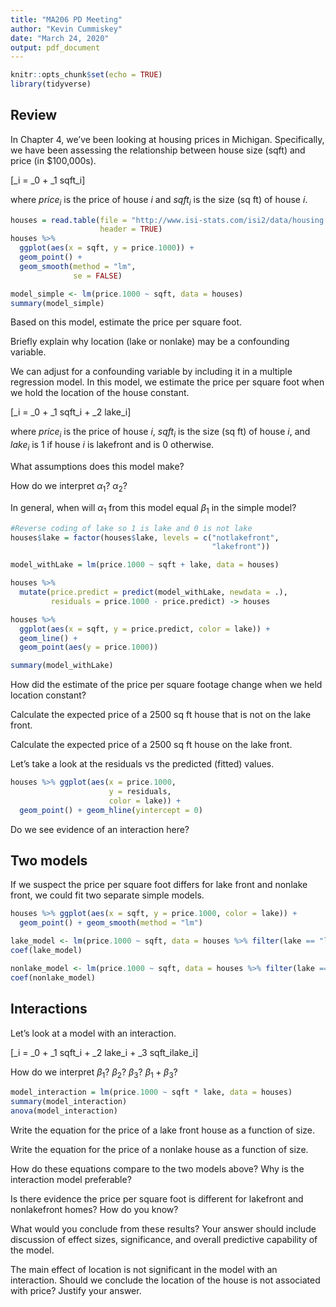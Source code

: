 ```yaml
---
title: "MA206 PD Meeting"
author: "Kevin Cummiskey"
date: "March 24, 2020"
output: pdf_document
---
```


```r
knitr::opts_chunk$set(echo = TRUE)
library(tidyverse)
```

## Review

In Chapter 4, we've been looking at housing prices in Michigan. Specifically, we have been assessing the relationship between house size (sqft) and price (in \$100,000s).

\[\hat{price}_i = \beta_0 + \beta_1 sqft_i\]

where $price_i$ is the price of house $i$ and $sqft_i$ is the size (sq ft) of house $i$. 

```r
houses = read.table(file = "http://www.isi-stats.com/isi2/data/housing.txt",
                    header = TRUE)
houses %>% 
  ggplot(aes(x = sqft, y = price.1000)) +
  geom_point() +
  geom_smooth(method = "lm",
              se = FALSE)

model_simple <- lm(price.1000 ~ sqft, data = houses)
summary(model_simple)
```

Based on this model, estimate the price per square foot. 

\vspace{0.25in}

Briefly explain why location (lake or nonlake) may be a confounding variable.

\vspace{0.75in}

We can adjust for a confounding variable by including it in a multiple regression model.  In this model, we estimate the price per square foot when we hold the location of the house constant.

\[\hat{price}_i = \alpha_0 + \alpha_1 sqft_i + \alpha_2 lake_i\]

where $price_i$ is the price of house $i$, $sqft_i$ is the size (sq ft) of house $i$, and $lake_i$ is 1 if house $i$ is lakefront and is 0 otherwise. 

What assumptions does this model make?

\vspace{1in}

How do we interpret $\alpha_1$? $\alpha_2$?

\vspace{1in}

In general, when will $\alpha_1$ from this model equal $\beta_1$ in the simple model?

\vspace{0.25in}

```r
#Reverse coding of lake so 1 is lake and 0 is not lake
houses$lake = factor(houses$lake, levels = c("notlakefront",
                                             "lakefront"))

model_withLake = lm(price.1000 ~ sqft + lake, data = houses)

houses %>% 
  mutate(price.predict = predict(model_withLake, newdata = .),
         residuals = price.1000 - price.predict) -> houses

houses %>% 
  ggplot(aes(x = sqft, y = price.predict, color = lake)) +
  geom_line() +
  geom_point(aes(y = price.1000))

summary(model_withLake)
```

How did the estimate of the price per square footage change when we held location constant?

\vspace{0.75in}

Calculate the expected price of a 2500 sq ft house that is not on the lake front.

\vspace{0.75in}

Calculate the expected price of a 2500 sq ft house on the lake front.

\vspace{0.75in}

Let's take a look at the residuals vs the predicted (fitted) values.

```r
houses %>% ggplot(aes(x = price.1000, 
                      y = residuals,
                      color = lake)) +
  geom_point() + geom_hline(yintercept = 0)
```

Do we see evidence of an interaction here?

\vspace{1in}

## Two models

If we suspect the price per square foot differs for lake front and nonlake front, we could fit two separate simple models.

```r
houses %>% ggplot(aes(x = sqft, y = price.1000, color = lake)) +
  geom_point() + geom_smooth(method = "lm")

lake_model <- lm(price.1000 ~ sqft, data = houses %>% filter(lake == "lakefront"))
coef(lake_model)

nonlake_model <- lm(price.1000 ~ sqft, data = houses %>% filter(lake == "notlakefront"))
coef(nonlake_model)
```

## Interactions

Let's look at a model with an interaction.

\[\hat{price}_i = \beta_0 + \beta_1 sqft_i + \beta_2 lake_i + \beta_3 sqft_ilake_i\]

How do we interpret $\beta_1$? $\beta_2$? $\beta_3$? $\beta_1 + \beta_3$?

\vspace{1.5in}

```r
model_interaction = lm(price.1000 ~ sqft * lake, data = houses)
summary(model_interaction)
anova(model_interaction)
```

Write the equation for the price of a lake front house as a function of size.

\vspace{0.5in}

Write the equation for the price of a nonlake house as a function of size.

\vspace{0.5in}

How do these equations compare to the two models above? Why is the interaction model preferable?

\vspace{0.5in}

Is there evidence the price per square foot is different for lakefront and nonlakefront homes? How do you know?

\vspace{1in}

What would you conclude from these results? Your answer should include discussion of effect sizes, significance, and overall predictive capability of the model.

\vspace{2in}

The main effect of location is not significant in the model with an interaction.  Should we conclude the location of the house is not associated with price? Justify your answer.


